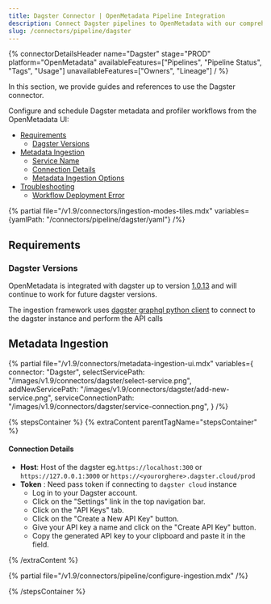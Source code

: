 ```yaml
---
title: Dagster Connector | OpenMetadata Pipeline Integration
description: Connect Dagster pipelines to OpenMetadata with our comprehensive integration guide. Learn setup, configuration, and metadata extraction in minutes.
slug: /connectors/pipeline/dagster
---
```




{% connectorDetailsHeader
name="Dagster"
stage="PROD"
platform="OpenMetadata"
availableFeatures=["Pipelines", "Pipeline Status", "Tags", "Usage"]
unavailableFeatures=["Owners", "Lineage"]
/ %}


In this section, we provide guides and references to use the Dagster connector.

Configure and schedule Dagster metadata and profiler workflows from the OpenMetadata UI:

- [Requirements](#requirements)
  - [Dagster Versions](#dagster-versions)
- [Metadata Ingestion](#metadata-ingestion)
    - [Service Name](#service-name)
    - [Connection Details](#connection-details)
    - [Metadata Ingestion Options](#metadata-ingestion-options)
- [Troubleshooting](/connectors/pipeline/dagster/troubleshooting)
  - [Workflow Deployment Error](#workflow-deployment-error)

{% partial file="/v1.9/connectors/ingestion-modes-tiles.mdx" variables={yamlPath: "/connectors/pipeline/dagster/yaml"} /%}

## Requirements

### Dagster Versions

OpenMetadata is integrated with dagster up to version [1.0.13](https://docs.dagster.io/getting-started) and will continue to work for future dagster versions.

The ingestion framework uses [dagster graphql python client](https://docs.dagster.io/_apidocs/libraries/dagster-graphql#dagster_graphql.DagsterGraphQLClient) to connect to the dagster instance and perform the API calls

## Metadata Ingestion

{% partial 
  file="/v1.9/connectors/metadata-ingestion-ui.mdx" 
  variables={
    connector: "Dagster", 
    selectServicePath: "/images/v1.9/connectors/dagster/select-service.png",
    addNewServicePath: "/images/v1.9/connectors/dagster/add-new-service.png",
    serviceConnectionPath: "/images/v1.9/connectors/dagster/service-connection.png",
} 
/%}

{% stepsContainer %}
{% extraContent parentTagName="stepsContainer" %}

#### Connection Details

- **Host**: Host of the dagster eg.`https://localhost:300` or `https://127.0.0.1:3000` or `https://<yourorghere>.dagster.cloud/prod`
- **Token** : Need pass token if connecting to `dagster cloud` instance
  - Log in to your Dagster account.
  - Click on the "Settings" link in the top navigation bar.
  - Click on the "API Keys" tab.
  - Click on the "Create a New API Key" button.
  - Give your API key a name and click on the "Create API Key" button.
  - Copy the generated API key to your clipboard and paste it in the field.

{% /extraContent %}

<TestConnection />

{% partial file="/v1.9/connectors/pipeline/configure-ingestion.mdx" /%}

<IngestionScheduleAndDeploy />

{% /stepsContainer %}
